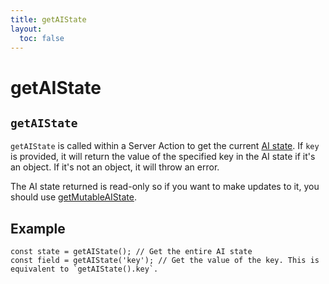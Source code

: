 ```yaml
---
title: getAIState
layout:
  toc: false
---
```



# getAIState

## `getAIState`

`getAIState` is called within a Server Action to get the current [AI state](/docs/concepts/ai-rsc#ai-state). If `key` is provided, it will return the value of the specified key in the AI state if it's an object. If it's not an object, it will throw an error.

The AI state returned is read-only so if you want to make updates to it, you should use [getMutableAIState](./get-mutable-ai-state).

## Example

```tsx
const state = getAIState(); // Get the entire AI state
const field = getAIState('key'); // Get the value of the key. This is equivalent to `getAIState().key`.
```
